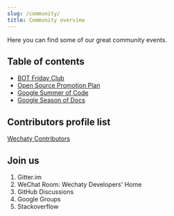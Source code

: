 ```yaml
---
slug: /community/
title: Community overview
---
```


Here you can find some of our great community events.

## Table of contents

- [BOT Friday Club](../bot5/overview.md)
- [Open Source Promotion Plan](../ospp/overview.md)
- [Google Summer of Code](../gsoc/overview.md)
- [Google Season of Docs](../gsod/overview.md)

## Contributors profile list

[Wechaty Contributors](https://wechaty.js.org/contributors/)

## Join us

1. Gitter.im
1. WeChat Room: Wechaty Developers' Home
1. GitHub Discussions
1. Google Groups
1. Stackoverflow
